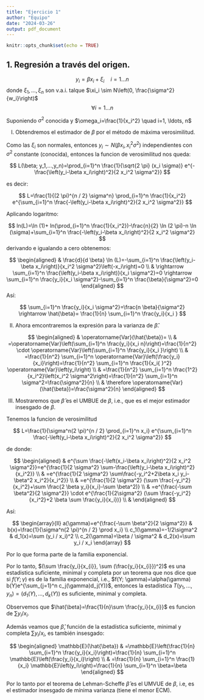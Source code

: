 ```yaml
---
title: "Ejercicio 1"
author: "Equipo"
date: "2024-03-26"
output: pdf_document
---
```


```r
knitr::opts_chunk$set(echo = TRUE)
```


## 1. Regresión a través del origen.

$$
y_i=\beta x_i+\xi_i \quad i=1 \ldots n
$$
donde $\xi_1, \ldots, \xi_n$ son v.a.i. talque $\xi_i \sim N\left(0, \frac{\sigma^2}{w_i}\right)$
$$
\forall i=1 \ldots n
$$

Suponiendo $\sigma^2$ conocida y $\omega_i=\frac{1}{x_i^2} \quad i=1, \ldots, n$


I) Obtendremos el estimador de $\beta$ por el método de máxima verosimilitud.



Como las $\xi_i$ son normales, entonces $y_i \sim N\left(\beta x_i, x_i^2 \sigma^2\right)$ independientes con $\sigma^2$ constante (conocida), entonces la funcion de verosimilitud nos queda:

$$
L(\beta; y_1,...,y_n)=\prod_{i=1}^n \frac{1}{\sqrt{2 \pi} (x_i \sigma)} e^{-\frac{\left(y_i-\beta x_i\right)^2}{2 x_i^2 \sigma^2}}
$$

es decir:

$$
L=\frac{1}{(2 \pi)^{n / 2}  \sigma^n} \prod_{i=1}^n \frac{1}{x_i^2}  e^{\sum_{i=1}^n \frac{-\left(y_i-\beta x_i\right)^2}{2 x_i^2 \sigma^2}}
$$

Aplicando logaritmo:

$$
ln(L)=\ln (1)+ ln(\prod_{i=1}^n \frac{1}{x_i^2})-\frac{n}{2} \ln (2 \pi)-n \ln (\sigma)+\sum_{i=1}^n \frac{-\left(y_i-\beta x_i\right)^2}{2 x_i^2 \sigma^2}
$$
derivando e igualando a cero obtenemos:

$$
\begin{aligned}
& \frac{d}{d \beta} \ln (L)=-\sum_{i=1}^n \frac{\left(y_i-\beta x_i\right)}{x_i^2 \sigma^2}\left(-x_i\right)=0 \\
& \rightarrow \sum_{i=1}^n \frac{\left(y_i-\beta x_i\right)}{x_i \sigma^2}=0 \rightarrow \sum_{i=1}^n \frac{y_i}{x_i \sigma^2}-\sum_{i=1}^n \frac{\beta}{\sigma^2}=0
\end{aligned}
$$
Así:

$$
\sum_{i=1}^n \frac{y_i}{x_i \sigma^2}=\frac{n \beta}{\sigma^2} \rightarrow \hat{\beta}= \frac{1}{n} \sum_{i=1}^n \frac{y_i}{x_i }
$$


II) Ahora emcontraremos la expresión para la varianza de $\hat{\beta}$. 


$$
\begin{aligned}
& \operatorname{Var}(\hat{\beta})= \\
& =\operatorname{Var}\left(\sum_{i=1}^n \frac{y_i}{x_i n}\right)=\frac{1}{n^2} \cdot \operatorname{Var}\left(\sum_{i=1}^n \frac{y_i}{x_i }\right) \\
& =\frac{1}{n^2} \sum_{i=1}^n \operatorname{Var}\left(\frac{y_i}{x_i}\right)=\frac{1}{n^2} \sum_{i=1}^n \frac{1}{x_i{ }^2} \operatorname{Var}\left(y_i\right) \\
& =\frac{1}{n^2} \sum_{i=1}^n \frac{1^2}{x_i^2}\left(x_i^2 \sigma^2\right)=\frac{1}{n^2} \sum_{i=1}^n \sigma^2=\frac{\sigma^2}{n} \\
& \therefore \operatorname{Var}(\hat{\beta})=\frac{\sigma^2}{n}
\end{aligned}
$$



III) Mostraremos que $\hat{\beta}$ es el UMBUE de $\beta$, i.e., que es el mejor estimador insesgado de $\beta$.


Tenemos la funcion de verosimilitud



$$
L=\frac{1}{\sigma^n(2 \pi)^{n / 2} \prod_{i=1}^n x_i} e^{\sum_{i=1}^n \frac{-\left(y_i-\beta x_i\right)^2}{2 x_i^2 \sigma^2}}
$$

de donde: 


$$
\begin{aligned}
& e^{\sum \frac{-\left(x_i-\beta x_i\right)^2}{2 x_i^2 \sigma^2}}=e^{\frac{1}{2 \sigma^2} \sum-\frac{\left(y_i-\beta x_i\right)^2}{x_i^2}} \\
& =e^{\frac{1}{2 \sigma^2} \sum\frac{-y_i^2+2\beta x_i y_i-\beta^2 x_i^2}{x_i^2}} \\
& =e^{\frac{1}{2 \sigma^2} (\sum \frac{-y_i^2}{x_i^2}+\sum \frac{2 \beta y_i}{x_i}-\sum \beta^2)} \\
& =e^{\frac{-\sum \beta^2}{2 \sigma^2}} \cdot e^{\frac{1}{2\sigma^2} (\sum \frac{-y_i^2}{x_i^2}+2 \beta \sum \frac{y_i}{x_i})} \\
&
\end{aligned}
$$

Así:


$$
\begin{array}{ll}
a(\gamma)=e^{\frac{-\sum \beta^2}{2 \sigma^2}} & b(x)=\frac{1}{\sigma^n(2 \pi)^{n / 2} \prod x_i} \\
c_1(\gamma)=-1/2\sigma^2 & d_1(x)=\sum (y_i / x_i)^2 \\
c_2(\gamma)=\beta / \sigma^2  & d_2(x)=\sum y_i / x_i
\end{array}
$$

Por lo que forma parte de la familia exponencial.


Por lo tanto, $(\sum \frac{y_i}{x_{i}}, \sum (\frac{y_i}{x_{i}})^2)$ es una estadistica suficiente, minimal y completa por un teorema que nos dice que si $f(Y;\gamma)$ es de la familia exponencial, i.e., $f(Y; \gamma)=\alpha(\gamma) b(Y)e^{\sum_{j=1}^n c_j(\gamma)d_j(Y)}$, entonces la estadística $T(y_1,...,y_n)=(d_1(Y),...,d_k(Y))$ es suficiente, minimal y completa. 


Observemos que $\hat{\beta}=\frac{1}{n}\sum \frac{y_i}{x_{i}}$ es funcion de $\sum y_i / x_i$. 


Además veamos que $\hat{\beta}$, función de la estadística suficiente, minimal y completa $\sum y_i / x_i$, es también insesgado: 

$$
\begin{aligned}
\mathbb{E}(\hat{\beta}) & =\mathbb{E}\left(\frac{1}{n} \sum_{i=1}^n \frac{y_i}{x_i}\right)=\frac{1}{n} \sum_{i=1}^n \mathbb{E}\left(\frac{y_i}{x_i}\right) \\
& =\frac{1}{n} \sum_{i=1}^n \frac{1}{x_i} \mathbb{E}\left(y_i\right)=\frac{1}{n} \sum_{i=1}^n \beta=\beta
\end{aligned}
$$


Por lo tanto por el teorema de Lehman-Scheffe $\hat{\beta}$ es el UMVUE de $\beta$, i.e, es el estimador insesgado de mínima varianza (tiene el menor ECM). 


